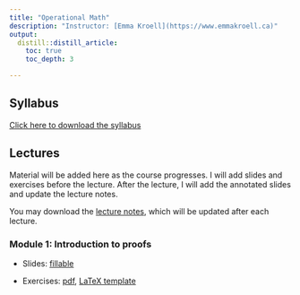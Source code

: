 ```yaml
---
title: "Operational Math"
description: "Instructor: [Emma Kroell](https://www.emmakroell.ca)"
output:
  distill::distill_article:
    toc: true
    toc_depth: 3

---
```


## Syllabus
[Click here to download the syllabus](Math/2023/syllabus/syllabus_operational_math.pdf)


## Lectures

Material will be added here as the course progresses. I will add slides and exercises before the lecture. After the lecture, I will add the annotated slides and update the lecture notes. 


<!-- Note: I will comment these in as the course progresses. Before each lecture students will have access to the slides with blanks as well as the exercises (either a pdf or a tex file they can fill in). After each lecture I will add the filled-in slides (I will hand-write during the lecture) and update the lecture notes -->


You may download the [lecture notes](Math/2023/lecture_notes/math_notes.pdf), which will be updated after each lecture.



### Module 1: Introduction to proofs

- Slides: [fillable](Math/2023/module1/slides.pdf)<!--,  [filled](Math/2022/module1/slides_filled.pdf) -->

- Exercises: [pdf](Math/2023/module1/exercises.pdf), [LaTeX template](Math/2023/module1/exercises.tex) <!--, [solutions](Math/2022/module1/exercise_solutions.pdf)
-->

<!-- 
### Module 2: Set theory

- Slides: [fillable](Math/2022/module2/slides.pdf), [filled](Math/2022/module2/slides_filled.pdf)

- Exercises: [pdf](Math/2022/module2/exercises.pdf), [LaTeX template](Math/2022/module2/exercises.tex), [solutions](Math/2022/module2/exercise_solutions.pdf)
-->

<!-- 
### Module 3: Set theory II and metric spaces I

- Slides: [fillable](Math/2022/module3/slides.pdf), [filled](Math/2022/module3/slides_filled.pdf)

- Exercises: [pdf](Math/2022/module3/exercises.pdf), [LaTeX template](Math/2022/module3/exercises.tex), [solutions](Math/2022/module3/exercise_solutions.pdf)
-->

<!-- 
### Module 4: Metric spaces II

- Slides: [fillable](Math/2022/module4/slides.pdf), [filled](Math/2022/module4/slides_filled.pdf)

- Exercises: [pdf](Math/2022/module4/exercises.pdf), [LaTeX template](Math/2022/module4/exercises.tex), [solutions](Math/2022/module4/exercise_solutions.pdf)
-->

<!-- 
### Module 5: Metric spaces III and Topology I

- Slides: [fillable](Math/2022/module5/slides.pdf), [filled](Math/2022/module5/slides_filled.pdf)

- Exercises: [pdf](Math/2022/module5/exercises.pdf), [LaTeX](Math/2022/module5/exercises.tex), [solutions](Math/2022/module5/exercise_solutions.pdf) 
-->

<!-- 
### Module 6: Topology II and intro to linear algebra

- Slides: [fillable](Math/2022/module6/slides.pdf), [filled](Math/2022/module6/slides_filled.pdf)

- Exercises: [pdf](Math/2022/module6/exercises.pdf), [LaTeX](Math/2022/module6/exercises.tex), [solutions](Math/2022/module6/exercise_solutions.pdf) 
-->

<!-- 
### Module 7: Linear algebra I

- Slides: [fillable](Math/2022/module7/slides.pdf), [filled](Math/2022/module7/slides_filled.pdf)

- Exercises: [pdf](Math/2022/module7/exercises.pdf), [LaTeX](Math/2022/module7/exercises.tex), [solutions](Math/2022/module7/exercise_solutions.pdf)
-->

<!-- 
### Module 8: Linear algebra II

- Slides: [fillable](Math/2022/module8/slides.pdf), [filled](Math/2022/module8/slides_filled.pdf)

- Exercises: [pdf](Math/2022/module8/exercises.pdf), [LaTeX](Math/2022/module8/exercises.tex), [solutions](Math/2022/module8/exercise_solutions.pdf)
-->

<!-- 
### Module 9: Linear algebra III

- Slides: [fillable](Math/2022/module9/slides.pdf), [filled](Math/2022/module9/slides_filled.pdf)

- Exercises: [pdf](Math/2022/module9/exercises.pdf), [LaTeX](Math/2022/module9/exercises.tex), [solutions](Math/2022/module9/exercise_solutions.pdf)
-->

<!-- 
### Module 10: Differentiation and integration

- Slides: [fillable](Math/2022/module10/slides.pdf), [filled](Math/2022/module10/slides_filled.pdf)

- Exercises: [pdf](Math/2022/module10/exercises.pdf), [LaTeX](Math/2022/module10/exercises.tex), [solutions](Math/2022/module10/exercise_solutions.pdf)
-->






